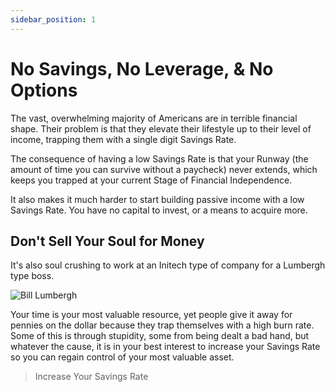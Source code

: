 ```yaml
---
sidebar_position: 1
---
```


# No Savings, No Leverage, & No Options

The vast, overwhelming majority of Americans are in terrible financial shape. Their problem is that they elevate their lifestyle up to their level of income, trapping them with a single digit Savings Rate.

The consequence of having a low Savings Rate is that your Runway (the amount of time you can survive without a paycheck) never extends, which keeps you trapped at your current Stage of Financial Independence. 

It also makes it much harder to start building passive income with a low Savings Rate. You have no capital to invest, or a means to acquire more.

## Don't Sell Your Soul for Money

It's also soul crushing to work at an Initech type of company for a Lumbergh type boss.

![Bill Lumbergh](/img/bill-lumbergh-meme-dark.svg)

Your time is your most valuable resource, yet people give it away for pennies on the dollar because they trap themselves with a high burn rate. Some of this is through stupidity, some from being dealt a bad hand, but whatever the cause, it is in your best interest to increase your Savings Rate so you can regain control of your most valuable asset.

>Increase Your Savings Rate